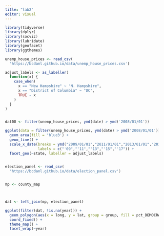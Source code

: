 ```yaml
---
title: "lab2"
editor: visual
---
```




```r
library(tidyverse)
library(dplyr)
library(socviz)
library(lubridate)
library(geofacet)
library(ggthemes)
```


```r
unemp_house_prices <- read_csv(
  'https://bcdanl.github.io/data/unemp_house_prices.csv')

adjust_labels <- as_labeller(
  function(x) {
    case_when(
      x == "New Hampshire" ~ "N. Hampshire",
      x == "District of Columbia" ~ "DC",
      TRUE ~ x
    )
  }
)


dat08 <- filter(unemp_house_prices, ymd(date) > ymd('2008/01/01'))

ggplot(data = filter(unemp_house_prices, ymd(date) > ymd('2008/01/01')), aes(x = ymd(date), y = unemploy_perc)) +
  geom_area(fill = 'blue3') +
  geom_line() + 
  scale_x_date(breaks = ymd("2009/01/01","2011/01/01","2013/01/01","2015/01/01","2017/01/01"),
               labels = c("'09","'11","'13","'15","'17")) +
  facet_geo(~state, labeller = adjust_labels)
  

```

```r
election_panel <- read_csv(
  'https://bcdanl.github.io/data/election_panel.csv')


mp <- county_map



dat <- left_join(mp, election_panel)

ggplot(filter(dat, !is.na(year))) + 
  geom_polygon(aes(x = long, y = lat, group = group, fill = pct_DEMOCRAT), color = "grey60") +
  coord_fixed() +
  theme_map() +
  facet_wrap(~year)

```




